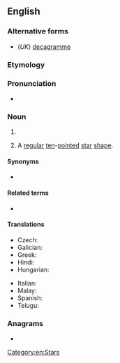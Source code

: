 {{also|deca-gram}}
==English==

===Alternative forms===
* (''UK'') [[decagramme]]

===Etymology===
{{affix|en|deca-|gram}}

===Pronunciation===
* {{a|UK}} {{IPA|/ˈdɛkəɡɹæm/|lang=en}}

===Noun===
{{en-noun}}

# {{SI-unit|deca|gram|mass|lang=en}}
# {{lb|en|geometry}} A [[regular]] [[ten]]-[[pointed]] [[star]] [[shape]].

====Synonyms====
* {{sense|unit}} {{l|en|dag}}

====Related terms====
* {{sense|star shape}} {{l|en|nonagram}} {{qualifier|9-pointed}}

====Translations====
{{trans-top|ten grams}}
* Czech: {{t+|cs|dekagram}}
* Galician: {{t|gl|decagramo|m}}
* Greek: {{t|el|dekagramma}}
* Hindi: {{t|hi|दशग्राम|m|tr=daśgrām|sc=Deva}}
* Hungarian: {{t+|hu|dekagramm}}
{{trans-mid}}
* Italian: {{t+|it|decagrammo|m}}
* Malay: {{t|ms|dekagram}}
* Spanish: {{t+|es|decagramo|m}}
* Telugu: {{t|te|డెకాగ్రాము}}
{{trans-bottom}}

===Anagrams===
* {{anagrams|en|card game|cardgame|gamecard}}

[[Category:en:Stars]]